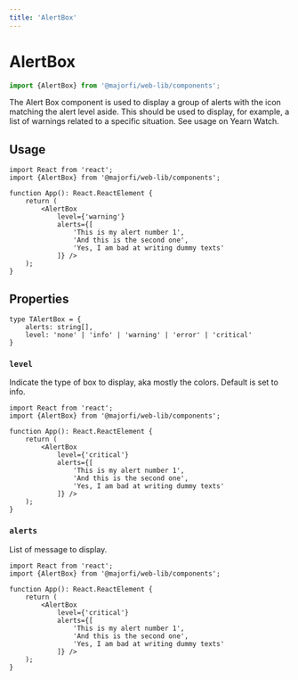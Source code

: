 ```yaml
---
title: 'AlertBox'
---
```




# AlertBox
```ts
import {AlertBox} from '@majorfi/web-lib/components';
```

<CodeExample>
	<div style={{width: '75%'}}>
		<AlertBox
			level={'warning'}
			alerts={[
				'This is my alert number 1',
				'And this is the second one',
				'Yes, I am bad at writing dummy texts'
			]} />
	</div>
</CodeExample>

The Alert Box component is used to display a group of alerts with the icon matching the alert level aside. This should be used to display, for example, a list of warnings related to a specific situation. See usage on Yearn Watch.

## Usage
```tsx
import React from 'react';
import {AlertBox} from '@majorfi/web-lib/components';

function App(): React.ReactElement {
	return (
		<AlertBox
			level={'warning'}
			alerts={[
				'This is my alert number 1',
				'And this is the second one',
				'Yes, I am bad at writing dummy texts'
			]} />
	);
}
```

## Properties
```tsx
type TAlertBox = {
	alerts: string[],
	level: 'none' | 'info' | 'warning' | 'error' | 'critical'
}
```

### `level`
Indicate the type of box to display, aka mostly the colors. Default is set to info.

<CodeExample>
	<div className="w-3/4 flex flex-col space-y-2">
		<AlertBox
			level={'info'}
			alerts={[
				'This is my alert number 1',
				'And this is the second one',
				'Yes, I am bad at writing dummy texts'
			]} />
		<AlertBox
			level={'warning'}
			alerts={[
				'This is my alert number 1',
				'And this is the second one',
				'Yes, I am bad at writing dummy texts'
			]} />
		<AlertBox
			level={'error'}
			alerts={[
				'This is my alert number 1',
				'And this is the second one',
				'Yes, I am bad at writing dummy texts'
			]} />
		<AlertBox
			level={'critical'}
			alerts={[
				'This is my alert number 1',
				'And this is the second one',
				'Yes, I am bad at writing dummy texts'
			]} />
	</div>
</CodeExample>

```tsx {7}
import React from 'react';
import {AlertBox} from '@majorfi/web-lib/components';

function App(): React.ReactElement {
	return (
		<AlertBox
			level={'critical'}
			alerts={[
				'This is my alert number 1',
				'And this is the second one',
				'Yes, I am bad at writing dummy texts'
			]} />
	);
}
```

### `alerts`
List of message to display.

```tsx {8-12}
import React from 'react';
import {AlertBox} from '@majorfi/web-lib/components';

function App(): React.ReactElement {
	return (
		<AlertBox
			level={'critical'}
			alerts={[
				'This is my alert number 1',
				'And this is the second one',
				'Yes, I am bad at writing dummy texts'
			]} />
	);
}
```

